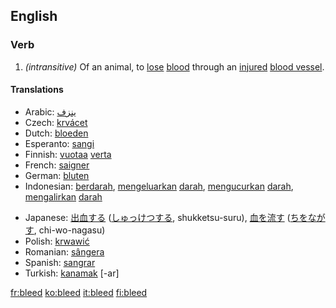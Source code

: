 ==English==
===Verb===
{{irregverb|'''to bleed'''
*IPA: /'bliːd/|'''[[bleeds]]'''
:/'bliːdz/|'''[[bled]]'''
:/bled/|'''[[bled]]'''
:/bled/|'''[[bleeding]]'''
:/'bliːdɪŋ/}}
#''(intransitive)'' Of an animal, to [[lose]] [[blood]] through an [[injured]] [[blood vessel]].

====Translations====
{{top}}
*Arabic: [[ينزف]]
*Czech: [[krvácet]]
*Dutch: [[bloeden]]
*Esperanto: [[sangi]]
*Finnish: [[vuotaa]] [[veri|verta]]
*French: [[saigner]]
*German: [[bluten]]
*Indonesian: [[darah|berdarah]], [[keluar|mengeluarkan]] [[darah]], [[kucur|mengucurkan]] [[darah]], [[alir|mengalirkan]] [[darah]] 
{{mid}}
*Japanese: [[出血]]する ([[しゅっけつ]]する, shukketsu-suru), [[血]]を[[流す]] ([[ち]]を[[ながす]], chi-wo-nagasu)
*Polish: [[krwawić]]
*Romanian: [[sângera]]
*Spanish: [[sangrar]]
*Turkish: [[kanamak]] [-ar]
{{bottom}}

[[fr:bleed]]
[[ko:bleed]]
[[it:bleed]]
[[fi:bleed]]